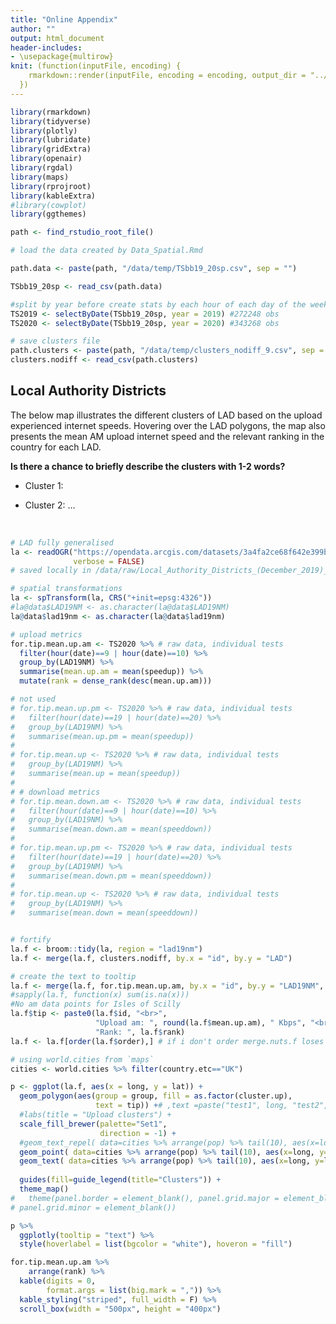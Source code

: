 ```yaml
---
title: "Online Appendix"
author: ""
output: html_document
header-includes:
- \usepackage{multirow}
knit: (function(inputFile, encoding) {
    rmarkdown::render(inputFile, encoding = encoding, output_dir = "../paper/v2_taylor_francis/")
  })
---
```


```r
library(rmarkdown)
library(tidyverse)
library(plotly)
library(lubridate)
library(gridExtra)
library(openair)
library(rgdal)
library(maps)
library(rprojroot)
library(kableExtra)
#library(cowplot)
library(ggthemes)

path <- find_rstudio_root_file()
```

```r
# load the data created by Data_Spatial.Rmd

path.data <- paste(path, "/data/temp/TSbb19_20sp.csv", sep = "")

TSbb19_20sp <- read_csv(path.data)

#split by year before create stats by each hour of each day of the week
TS2019 <- selectByDate(TSbb19_20sp, year = 2019) #272248 obs
TS2020 <- selectByDate(TSbb19_20sp, year = 2020) #343268 obs

# save clusters file
path.clusters <- paste(path, "/data/temp/clusters_nodiff_9.csv", sep = "")
clusters.nodiff <- read_csv(path.clusters)
```
## Local Authority Districts

The below map illustrates the different clusters of LAD based on the upload 
experienced internet speeds. Hovering over the LAD polygons, the map also presents
the mean AM upload internet speed and the relevant ranking in the country for each 
LAD.

**Is there a chance to briefly describe the clusters with 1-2 words?**

- Cluster 1: 

- Cluster 2: 
...

<br>
```r

# LAD fully generalised
la <- readOGR("https://opendata.arcgis.com/datasets/3a4fa2ce68f642e399b4de07643eeed3_0.geojson",
              verbose = FALSE)
# saved locally in /data/raw/Local_Authority_Districts_(December_2019)_Boundaries_UK_BUC.geojson

# spatial transformations
la <- spTransform(la, CRS("+init=epsg:4326"))
#la@data$LAD19NM <- as.character(la@data$LAD19NM)
la@data$lad19nm <- as.character(la@data$lad19nm)

# upload metrics
for.tip.mean.up.am <- TS2020 %>% # raw data, individual tests
  filter(hour(date)==9 | hour(date)==10) %>% 
  group_by(LAD19NM) %>%
  summarise(mean.up.am = mean(speedup)) %>% 
  mutate(rank = dense_rank(desc(mean.up.am)))

# not used
# for.tip.mean.up.pm <- TS2020 %>% # raw data, individual tests
#   filter(hour(date)==19 | hour(date)==20) %>% 
#   group_by(LAD19NM) %>%
#   summarise(mean.up.pm = mean(speedup)) 
# 
# for.tip.mean.up <- TS2020 %>% # raw data, individual tests
#   group_by(LAD19NM) %>%
#   summarise(mean.up = mean(speedup)) 
# 
# # download metrics
# for.tip.mean.down.am <- TS2020 %>% # raw data, individual tests
#   filter(hour(date)==9 | hour(date)==10) %>% 
#   group_by(LAD19NM) %>%
#   summarise(mean.down.am = mean(speeddown)) 
# 
# for.tip.mean.up.pm <- TS2020 %>% # raw data, individual tests
#   filter(hour(date)==19 | hour(date)==20) %>% 
#   group_by(LAD19NM) %>%
#   summarise(mean.down.pm = mean(speeddown)) 
# 
# for.tip.mean.up <- TS2020 %>% # raw data, individual tests
#   group_by(LAD19NM) %>%
#   summarise(mean.down = mean(speeddown)) 


# fortify
la.f <- broom::tidy(la, region = "lad19nm")
la.f <- merge(la.f, clusters.nodiff, by.x = "id", by.y = "LAD")

# create the text to tooltip
la.f <- merge(la.f, for.tip.mean.up.am, by.x = "id", by.y = "LAD19NM", all.x=T)
#sapply(la.f, function(x) sum(is.na(x)))
#No am data points for Isles of Scilly
la.f$tip <- paste0(la.f$id, "<br>",
                   "Upload am: ", round(la.f$mean.up.am), " Kbps", "<br>",
                   "Rank: ", la.f$rank)
la.f <- la.f[order(la.f$order),] # if i don't order merge.nuts.f loses order and the map has gaps

# using world.cities from `maps`
cities <- world.cities %>% filter(country.etc=="UK")

p <- ggplot(la.f, aes(x = long, y = lat)) +
  geom_polygon(aes(group = group, fill = as.factor(cluster.up), 
                   text = tip)) +# ,text =paste("test1", long, "test2", lat)
  #labs(title = "Upload clusters") +
  scale_fill_brewer(palette="Set1", 
                    direction = -1) +
  #geom_text_repel( data=cities %>% arrange(pop) %>% tail(10), aes(x=long, y=lat, label=name), size=4) +
  geom_point( data=cities %>% arrange(pop) %>% tail(10), aes(x=long, y=lat), color="black", size=0.5) +
  geom_text( data=cities %>% arrange(pop) %>% tail(10), aes(x=long, y=lat, label=name), size=3) +
  
  guides(fill=guide_legend(title="Clusters")) +
  theme_map()
#   theme(panel.border = element_blank(), panel.grid.major = element_blank(),
# panel.grid.minor = element_blank())

p %>%
  ggplotly(tooltip = "text") %>%
  style(hoverlabel = list(bgcolor = "white"), hoveron = "fill")
```

```r
for.tip.mean.up.am %>% 
    arrange(rank) %>% 
  kable(digits = 0,
        format.args = list(big.mark = ",")) %>% 
  kable_styling("striped", full_width = F) %>% 
  scroll_box(width = "500px", height = "400px")

```